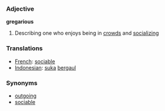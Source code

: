 === Adjective ===

'''gregarious'''

# Describing one who enjoys being in [[crowd]]s and [[socializing]]

=== Translations ===
*[[French]]: [[sociable]]
*[[Indonesian]]: [[suka]] [[gaul|bergaul]]

=== Synonyms ===
*[[outgoing]]
*[[sociable]]